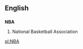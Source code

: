 ==English==
==={{initialism}}===
{{wikipedia|National Basketball Association}}
'''NBA'''
#National Basketball Association

[[pl:NBA]]